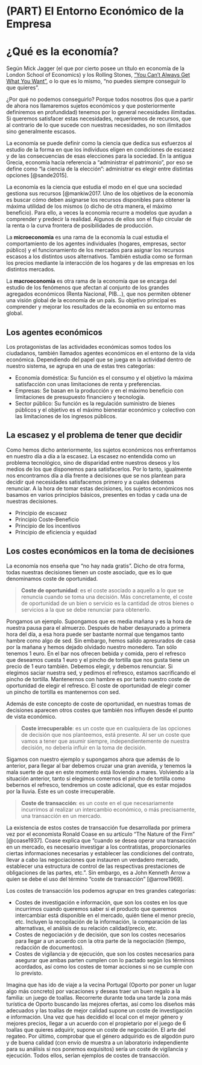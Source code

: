 \mainmatter

# (PART) El Entorno Económico de la Empresa {-}

# ¿Qué es la economía?

Según Mick Jagger (el que por cierto posee un título en economía de la London School of Economics) y los Rolling Stones, ["You Can't Always Get What You Want"](https://www.youtube.com/watch?v=oqMl5CRoFdk), o lo que es lo mismo, “no puedes siempre conseguir lo que quieres”.

¿Por qué no podemos conseguirlo? Porque todos nosotros (los que a partir de ahora nos llamaremos sujetos económicos y que posteriormente definiremos en profundidad) tenemos por lo general necesidades ilimitadas. Si queremos satisfacer estas necesidades, requeriremos de recursos, que al contrario de lo que sucede con nuestras necesidades, no son ilimitados sino generalmente escasos.

La economía se puede definir como la ciencia que dedica sus esfuerzos al estudio de la forma en que los individuos eligen en condiciones de escasez y de las consecuencias de esas elecciones para la sociedad. En la antigua Grecia, economía hacía referencia a "administrar el patrimonio", por eso se define como "la ciencia de la elección": administrar es elegir entre distintas opciones [@sande2015].

La economía es la ciencia que estudia el modo en el que una sociedad gestiona sus recursos [@mankiw2017. Uno de los objetivos de la economía es buscar cómo deben asignarse los recursos disponibles para obtener la máxima utilidad de los mismos (o dicho de otra manera, el máximo beneficio). Para ello, a veces la economía recurre a modelos que ayudan a comprender y predecir la realidad. Algunos de ellos son el flujo circular de la renta o la curva frontera de posibilidades de producción.

La **microeconomia** es una rama de la economía la cual estudia el comportamiento de los agentes individuales (hogares, empresas, sector público) y el funcionamiento de los mercados para asignar los recursos escasos a los distintos usos alternativos.
También estudia como se forman los precios mediante la interacción de los hogares y de las empresas en los distintos mercados.

La **macroeconomia** es otra rama de la economía que se encarga del estudio de los fenómenos que afectan al conjunto de los grandes agregados económicos (Renta Nacional, PIB...), que nos permiten obtener una visión global de la economía de un país.
Su objetivo principal es comprender y mejorar los resultados de la economía en su entorno mas global.

## Los agentes económicos

Los protagonistas de las actividades económicas somos todos los ciudadanos, también llamados agentes económicos en el entorno de la vida económica. Dependiendo del papel que se juega en la actividad dentro de nuestro sistema, se agrupa en una de estas tres categorías:

* Economía doméstica: Su función es el consumo y el objetivo la máxima satisfacción con unas limitaciones de renta y preferencias.
* Empresas: Se basan en la producción y en el máximo beneficio con limitaciones de presupuesto financiero y tecnología.
* Sector público: Su función es la regulación suministro de bienes públicos y el objetivo es el máximo bienestar económico y colectivo con las limitaciones de los ingresos públicos.

## La escasez y el problema de tener que decidir

Como hemos dicho anteriormente, los sujetos económicos nos enfrentamos en nuestro día a día a la escasez. La escasez no entendida como un problema tecnológico, sino de disparidad
entre nuestros deseos y los medios de los que disponemos para satisfacerlos.
Por lo tanto, igualmente nos encontramos día a día frente a decisiones que se nos plantean para decidir qué necesidades satisfacemos primero y a cuales debemos renunciar. A la hora de tomar estas decisiones, los sujetos económicos nos basamos en varios principios básicos, presentes en todas y cada una de nuestras decisiones.

* Principio de escasez
* Principio Coste-Beneficio
* Principio de los incentivos
* Principio de eficiencia y equidad

## Los costes económicos en la toma de decisiones

La economía nos enseña que "no hay nada gratis". Dicho de otra forma, todas nuestras decisiones tienen un coste asociado, que es lo que denominamos coste de oportunidad.

> **Coste de oportunidad**: es el coste asociado a aquello a lo que se renuncia cuando se toma una decisión. Más concretamente, el coste de oportunidad de un bien o servicio es la cantidad de otros bienes o servicios a la que se debe renunciar para obtenerlo.

Pongamos un ejemplo. Supongamos que es media mañana y es la hora de nuestra pausa para el almuerzo. Después de haber desayunado a primera hora del día, a esa hora puede ser bastante normal que tengamos tanto hambre como algo de sed. Sin embargo, hemos salido apresurados de casa por la mañana y hemos dejado olvidado nuestro monedero. Tan sólo tenemos 1 euro.
En el bar nos ofrecen bebida y comida, pero el refresco que deseamos cuesta 1 euro y el pincho de tortilla que nos gusta tiene un precio de 1 euro también. Debemos elegir, y debemos renunciar. Si elegimos saciar nuestra sed, y pedimos el refresco, estamos sacrificando el pincho de tortilla. Mantenernos con hambre es por tanto nuestro coste de oportunidad de elegir el refresco. El coste de oportunidad de elegir comer un pincho de tortilla es mantenernos con sed.

Además de este concepto de coste de oportunidad, en nuestras tomas de decisiones aparecen otros costes que también nos influyen desde el punto de vista económico.

> **Coste irrecuperable**: es un coste que en cualquiera de las opciones de decisión que nos planteemos, está presente. Al ser un coste que vamos a tener que asumir siempre, independientemente de nuestra decisión, no debería influir en la toma de decisión.

Sigamos con nuestro ejemplo y supongamos ahora que además de lo anterior, para llegar al bar debemos cruzar una gran avenida, y tenemos la mala suerte de que en este momento está lloviendo a mares. Volviendo a la situación anterior, tanto si elegimos comernos el pincho de tortilla como bebernos el refresco, tendremos un coste adicional, que es estar mojados por la lluvia. Este es un coste irrecuperable.

> **Coste de transacción**: es un coste en el que necesariamente incurrimos al realizar un intercambio económico, o más precisamente, una transacción en un mercado. 

La existencia de estos costes de transacción fue desarrollada por primera vez por el economista Ronald Coase en su artículo "The Nature of the Firm" [@coase1937]. Coase explica que "cuando se desea operar una transacción en un mercado, es necesario investigar a los contratistas, proporcionarles ciertas informaciones necesarias y establecer las condiciones del contrato, llevar a cabo las negociaciones que instauren un verdadero mercado, establecer una estructura de control de las respectivas prestaciones de obligaciones de las partes, etc.". Sin embargo, es a John Kenneth Arrow a quien se debe el uso del término "coste de transacción" [@arrow1969].

Los costes de transacción los podemos agrupar en tres grandes categorías:

* Costes de investigación e información, que son los costes en los que incurrimos cuando queremos saber si el producto que queremos intercambiar está disponible en el mercado, quién tiene el menor precio, etc. Incluyen la recopilación de la información, la comparación de las alternativas, el análisis de su relación calidad/precio, etc.
* Costes de negociación y de decisión, que son los costes necesarios para llegar a un acuerdo con la otra parte de la negociación (tiempo, redacción de documentos).
* Costes de vigilancia y de ejecución, que son los costes necesarios para asegurar que ambas parten cumplen con lo pactado según los términos acordados, así como los costes de tomar acciones si no se cumple con lo previsto.

Imagina que has ido de viaje a la vecina Portugal (Oporto por poner un lugar algo más concreto) por vacaciones y deseas traer un buen regalo a la familia: un juego de toallas. Recorrerte durante toda una tarde la zona más turística de Oporto buscando las mejores ofertas, así como los diseños más adecuados y las toallas de mejor calidad supone un coste de investigación e información. Una vez que has decidido el local con el mejor género y mejores precios, llegar a un acuerdo con el propietario por el juego de 6 toallas que quieres adquirir, supone un coste de negociación. El arte del regateo. Por último, comprobar que el género adquirido es de algodón puro y de buena calidad (con envío de muestra a un laboratorio independiente para su análisis si nos ponemos exquisitos) sería un coste de vigilancia y ejecución. Todos ellos, serían ejemplos de costes de transacción.

